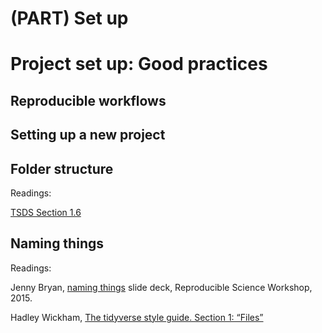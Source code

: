 # (PART) Set up {-} 

# Project set up: Good practices

## Reproducible workflows

## Setting up a new project

## Folder structure

Readings:

[TSDS Section 1.6](https://jhudatascience.org/tidyversecourse/intro.html#data-science-project-organization)

## Naming things

Readings: 

Jenny Bryan, [naming things](https://speakerdeck.com/jennybc/how-to-name-files) slide deck, Reproducible Science Workshop, 2015.

Hadley Wickham, [The tidyverse style guide. Section 1: "Files"](https://style.tidyverse.org/files.html#names)

